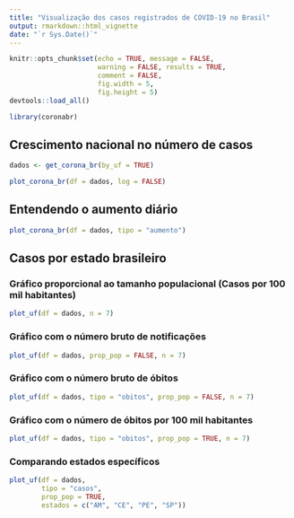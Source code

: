 ```yaml
---
title: "Visualização dos casos registrados de COVID-19 no Brasil"
output: rmarkdown::html_vignette
date: "`r Sys.Date()`"
---
```


```r
knitr::opts_chunk$set(echo = TRUE, message = FALSE, 
                      warning = FALSE, results = TRUE, 
                      comment = FALSE, 
                      fig.width = 5, 
                      fig.height = 5)
devtools::load_all()
```


```r
library(coronabr)
```


## Crescimento nacional no número de casos

```r
dados <- get_corona_br(by_uf = TRUE)
```


```r
plot_corona_br(df = dados, log = FALSE)
```


## Entendendo o aumento diário

```r
plot_corona_br(df = dados, tipo = "aumento")
```

## Casos por estado brasileiro

### Gráfico proporcional ao tamanho populacional (Casos por 100 mil habitantes)

```r
plot_uf(df = dados, n = 7)
```

### Gráfico com o número bruto de notificações

```r
plot_uf(df = dados, prop_pop = FALSE, n = 7)
```

### Gráfico com o número bruto de óbitos

```r
plot_uf(df = dados, tipo = "obitos", prop_pop = FALSE, n = 7)
```


### Gráfico com o número de óbitos por 100 mil habitantes

```r
plot_uf(df = dados, tipo = "obitos", prop_pop = TRUE, n = 7)
```

### Comparando estados específicos

```r
plot_uf(df = dados, 
        tipo = "casos",
        prop_pop = TRUE,
        estados = c("AM", "CE", "PE", "SP"))
```

